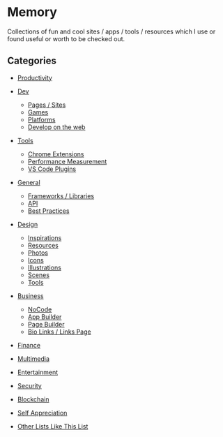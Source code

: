 # Memory

Collections of fun and cool sites / apps / tools / resources which I use or found useful or worth to be checked out.

## Categories

- [Productivity](/memory/productivity)

- [Dev](/memory/dev/)
  - [Pages / Sites](/memory/dev/sites)
  - [Games](/memory/dev/sites#games)
  - [Platforms](/memory/dev/platforms)
  - [Develop on the web](/memory/dev/platforms#develop-on-the-web)

- [Tools](/memory/dev/tools/)
  - [Chrome Extensions](/memory/dev/tools/chrome)
  - [Performance Measurement](/memory/dev/tools/performance)
  - [VS Code Plugins](/memory/dev/tools/vscode)

- [General](/memory/dev/general)
  - [Frameworks / Libraries](/memory/dev/general#frameworks---libraries)
  - [API](/memory/dev/general#api)
  - [Best Practices](/memory/dev/general#best-practices)

- [Design](/memory/design)
  - [Inspirations](/memory/design#inspirations)
  - [Resources](/memory/design#resources)
  - [Photos](/memory/design#photos)
  - [Icons](/memory/design#icons)
  - [Illustrations](/memory/design#illustrations)
  - [Scenes](/memory/design#scenes)
  - [Tools](/memory/design#designtools)

- [Business](/memory/business)
  - [NoCode](/memory/business#no-code)
  - [App Builder](/memory/business#build-app-solutions)
  - [Page Builder](/memory/business#page-builder)
  - [Bio Links / Links Page](/memory/business#bio-links--links-page)

- [Finance](/memory/finance)
- [Multimedia](/memory/multimedia)
- [Entertainment](/memory/entertainment)
- [Security](/memory/security)
- [Blockchain](/memory/blockchain)
- [Self Appreciation](/memory/self)
- [Other Lists Like This List](/memory/other)
